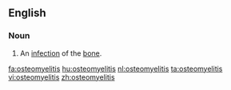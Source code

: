 ==English==

===Noun===
{{wikipedia}}
{{en-noun|-}}
#{{pathology}} An [[infection]] of the [[bone]].

[[fa:osteomyelitis]]
[[hu:osteomyelitis]]
[[nl:osteomyelitis]]
[[ta:osteomyelitis]]
[[vi:osteomyelitis]]
[[zh:osteomyelitis]]